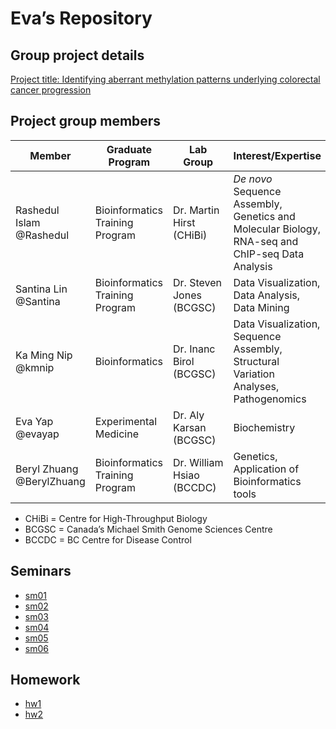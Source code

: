 Eva's Repository
=========================

Group project details
---------------------
[Project title: Identifying aberrant methylation patterns underlying colorectal cancer progression](https://github.com/santina/CrystalMethylation/blob/master/initial_project_summary.md)  

Project group members
--------
Member  | Graduate Program |	Lab Group | Interest/Expertise |
------------- | -------------|------------- |------------- |
Rashedul Islam @Rashedul	|Bioinformatics Training Program| Dr. Martin Hirst (CHiBi) | *De novo* Sequence Assembly, Genetics and Molecular Biology, RNA-seq and ChIP-seq Data  Analysis |
Santina Lin @Santina  |Bioinformatics Training Program| Dr. Steven Jones (BCGSC) | Data Visualization, Data Analysis, Data Mining  |	
Ka Ming Nip @kmnip	|Bioinformatics| Dr. Inanc Birol (BCGSC) | Data Visualization, Sequence Assembly, Structural Variation Analyses, Pathogenomics|
Eva Yap	@evayap|Experimental Medicine|	Dr. Aly Karsan (BCGSC) | Biochemistry |
Beryl Zhuang @BerylZhuang	|Bioinformatics Training Program| Dr. William Hsiao (BCCDC) | Genetics, Application of Bioinformatics tools |	
- CHiBi = Centre for High-Throughput Biology
- BCGSC = Canada's Michael Smith Genome Sciences Centre		
- BCCDC = BC Centre for Disease Control

Seminars
--------

- [sm01](https://github.com/STAT540-UBC/zz_yap-shyong-quin_STAT540_2015/tree/master/seminar/sm01)
- [sm02](https://github.com/STAT540-UBC/zz_yap-shyong-quin_STAT540_2015/tree/master/seminar/sm02)
- [sm03](https://github.com/STAT540-UBC/zz_yap-shyong-quin_STAT540_2015/tree/master/seminar/sm03)
- [sm04](https://github.com/STAT540-UBC/zz_yap-shyong-quin_STAT540_2015/tree/master/seminar/sm04)
- [sm05](https://github.com/STAT540-UBC/zz_yap-shyong-quin_STAT540_2015/tree/master/seminar/sm05)
- [sm06](https://github.com/STAT540-UBC/zz_yap-shyong-quin_STAT540_2015/tree/master/seminar/sm06)

Homework
--------

- [hw1](https://github.com/STAT540-UBC/zz_yap-shyong-quin_STAT540_2015/tree/master/homework/hw1)
- [hw2](https://github.com/STAT540-UBC/zz_yap-shyong-quin_STAT540_2015/testRepo/tree/master/homework/hw2)

